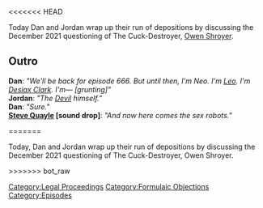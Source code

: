 <<<<<<< HEAD
{{Episode|title=Formulaic Objections Part 6|episodeNumber=665|airDate=March 31, 2022|episodeType=Formulaic Objections|previousEpisode=[[664: Formulaic Objections Part 5]]|nextEpisode=[[666: March 31, 2022]]}}{{Stub}}

Today Dan and Jordan wrap up their run of depositions by discussing the December 2021 questioning of The Cuck-Destroyer, [[Owen Shroyer]].

==Outro==
'''Dan''': ''"We'll be back for episode 666. But until then, I'm Neo. I'm [[leo Zagami|Leo]]. I'm [[Desiax Clark]]. I'm— [grunting]"''<br>
'''Jordan''': ''"The [[Satan|Devil]] himself."''<br>
'''Dan''': ''"Sure."''<br>
'''[[Steve Quayle]] [sound drop]''': ''"And now here comes the sex robots."''

[[Category:Legal Proceedings]]
[[Category:Formulaic Objections]]
=======
{{Episode
    | title           = Formulaic Objections Part 6
    | caption         = [https://knowledgefight.libsyn.com/665-formulaic-objections-part-6 Listen to this episode on Libsyn]
    | episodeNumber   = 665
    | length          = 02:33:15
    | airDate         = April 1, 2022
    | previousEpisode = [[664: Formulaic Objections Part 5]]
    | nextEpisode     = [[666: March 31, 2022]]
}}

{{Stub}}

Today, Dan and Jordan wrap up their run of depositions by discussing the December 2021 questioning of The Cuck-Destroyer, Owen Shroyer.

[[Category:Episodes]]
>>>>>>> bot_raw